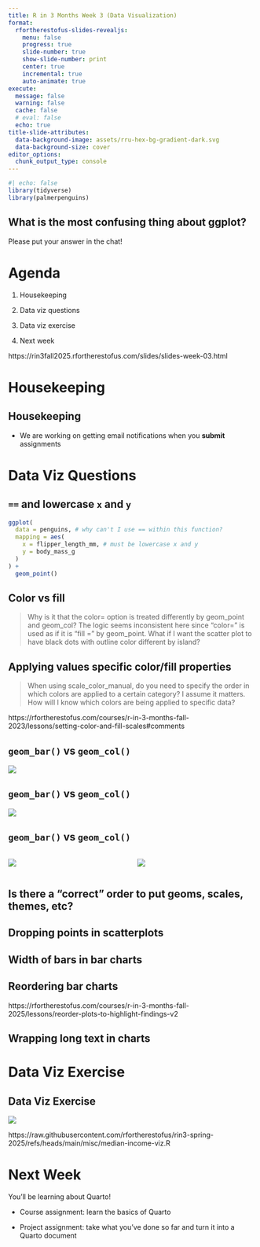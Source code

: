 ```yaml
---
title: R in 3 Months Week 3 (Data Visualization)
format:
  rfortherestofus-slides-revealjs:
    menu: false
    progress: true
    slide-number: true
    show-slide-number: print
    center: true
    incremental: true
    auto-animate: true
execute: 
  message: false
  warning: false
  cache: false
  # eval: false
  echo: true
title-slide-attributes:
  data-background-image: assets/rru-hex-bg-gradient-dark.svg
  data-background-size: cover
editor_options: 
  chunk_output_type: console
---
```


```r
#| echo: false
library(tidyverse)
library(palmerpenguins)
```

## What is the most confusing thing about ggplot?

Please put your answer in the chat!

# Agenda

1. Housekeeping

1. Data viz questions

1. Data viz exercise

1. Next week


::: {.notes}
https://rin3fall2025.rfortherestofus.com/slides/slides-week-03.html
:::

# Housekeeping {.inverse}

## Housekeeping

- We are working on getting email notifications when you **submit** assignments

# Data Viz Questions {.inverse}

## `==` and lowercase `x` and `y`

```r
ggplot(
  data = penguins, # why can't I use == within this function?
  mapping = aes(
    x = flipper_length_mm, # must be lowercase x and y
    y = body_mass_g
  )
) +
  geom_point()
```


## Color vs fill

> Why is it that the color= option is treated differently by geom_point and geom_col? The logic seems inconsistent here since "color=" is used as if it is "fill =" by geom_point. What if I want the scatter plot to have black dots with outline color different by island?

## Applying values specific color/fill properties

> When using scale_color_manual, do you need to specify the order in which colors are applied to a certain category? I assume it matters. How will I know which colors are being applied to specific data?

::: {.notes}
https://rfortherestofus.com/courses/r-in-3-months-fall-2023/lessons/setting-color-and-fill-scales#comments
:::

## `geom_bar()` vs `geom_col()`

![](assets/geom-bar-col-question-part-1.png)

## `geom_bar()` vs `geom_col()`

![](assets/geom-bar-col-question-part-2.png)

## `geom_bar()` vs `geom_col()`

:::: {.columns}

::: {.column width="50%"}
![](assets/geom-bar-col-question-part-1.png)
:::

::: {.column width="50%"}
![](assets/geom-bar-col-question-part-2.png)
:::

::::

## Is there a "correct" order to put geoms, scales, themes, etc? {.inverse}

## Dropping points in scatterplots {.inverse}

## Width of bars in bar charts {.inverse}

## Reordering bar charts {.inverse}

::: {.notes}
https://rfortherestofus.com/courses/r-in-3-months-fall-2025/lessons/reorder-plots-to-highlight-findings-v2
:::

## Wrapping long text in charts {.inverse}

# Data Viz Exercise {.inverse}

## Data Viz Exercise

![](assets/median-income-example.png)

::: notes
https://raw.githubusercontent.com/rfortherestofus/rin3-spring-2025/refs/heads/main/misc/median-income-viz.R
:::

# Next Week

You'll be learning about Quarto!

- Course assignment: learn the basics of Quarto

- Project assignment: take what you've done so far and turn it into a Quarto document
